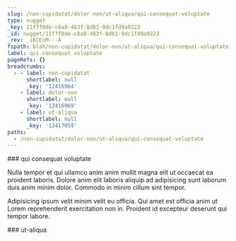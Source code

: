```yaml
---
slug: /non-cupidatat/dolor-non/ut-aliqua/qui-consequat-voluptate
type: nugget
_key: 11f7f0de-c8a8-483f-8db1-9dc1fd9a9223
_id: nugget/11f7f0de-c8a8-483f-8db1-9dc1fd9a9223
_rev: _iKCEoM---A
fspath: blah/non-cupidatat/dolor-non/ut-aliqua/qui-consequat-voluptate.md
label: qui consequat voluptate
pageRefs: {}
breadcrumbs:
  - - label: non-cupidatat
      shortlabel: null
      _key: '12416964'
    - label: dolor-non
      shortlabel: null
      _key: '12416969'
    - label: ut-aliqua
      shortlabel: null
      _key: '12417059'
paths:
  - /non-cupidatat/dolor-non/ut-aliqua/qui-consequat-voluptate
---
```


<NuggetArea>
<Nugget slug="/non-cupidatat/dolor-non/ut-aliqua/qui-consequat-voluptate" type="nugget" _key="11f7f0de-c8a8-483f-8db1-9dc1fd9a9223" _id="nugget/11f7f0de-c8a8-483f-8db1-9dc1fd9a9223" _rev="_iKCEoM---A" fspath="blah/non-cupidatat/dolor-non/ut-aliqua/qui-consequat-voluptate.md" label="qui consequat voluptate" paths="/non-cupidatat/dolor-non/ut-aliqua/qui-consequat-voluptate">
<NuggetBody>
### qui consequat voluptate

Nulla tempor et qui ullamco anim anim mollit magna elit ut occaecat ea proident laboris. Dolore anim elit laboris aliquip ad adipisicing sunt laborum duis anim minim dolor. Commodo in minim cillum sint tempor.

Adipisicing ipsum velit minim velit eu officia. Qui amet est officia anim ut Lorem reprehenderit exercitation non in. Proident id excepteur deserunt qui tempor labore.

</NuggetBody>
<Breadcrumbs>
<Crumbs>
<Crumb _key="12416964" label="non-cupidatat" /><Crumb _key="12416969" label="dolor-non" /><Crumb _key="12417059" label="ut-aliqua" />
</Crumbs>
</Breadcrumbs>
</Nugget>

<NuggetsInbound>
</NuggetsInbound>
<NuggetsOutbound>
</NuggetsOutbound>
</NuggetArea>
<PassagesInbound>
<Passage direction="inbound" type="passage" _key="12417059" _id="passage/12417059" _rev="_iKCEoM----" label="ut-aliqua" passage="ut-aliqua" fspath="blah/non-cupidatat/dolor-non/ut-aliqua" paths="/non-cupidatat/dolor-non/ut-aliqua" slug="/non-cupidatat/dolor-non/ut-aliqua">
<NuggetBody>
### ut-aliqua

</NuggetBody>
<Breadcrumbs>
<Crumbs>
<Crumb _key="12416964" label="non-cupidatat" /><Crumb _key="12416969" label="dolor-non" />
</Crumbs>
</Breadcrumbs>
</Passage>

</PassagesInbound>
<PassagesOutbound>
</PassagesOutbound>